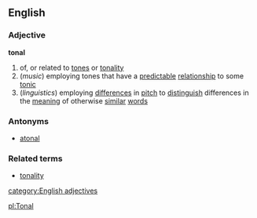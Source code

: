 ==English==
===Adjective===
'''tonal'''
#of, or related to [[tone]]s or [[tonality]]
#(''music'') employing tones that have a [[predictable]] [[relationship]] to some [[tonic]]
#(''linguistics'') employing [[difference]]s in [[pitch]] to [[distinguish]] differences in the [[meaning]] of otherwise [[similar]] [[word]]s
===Antonyms===
*[[atonal]]
===Related terms===
*[[tonality]]
[[category:English adjectives]]

[[pl:Tonal]]